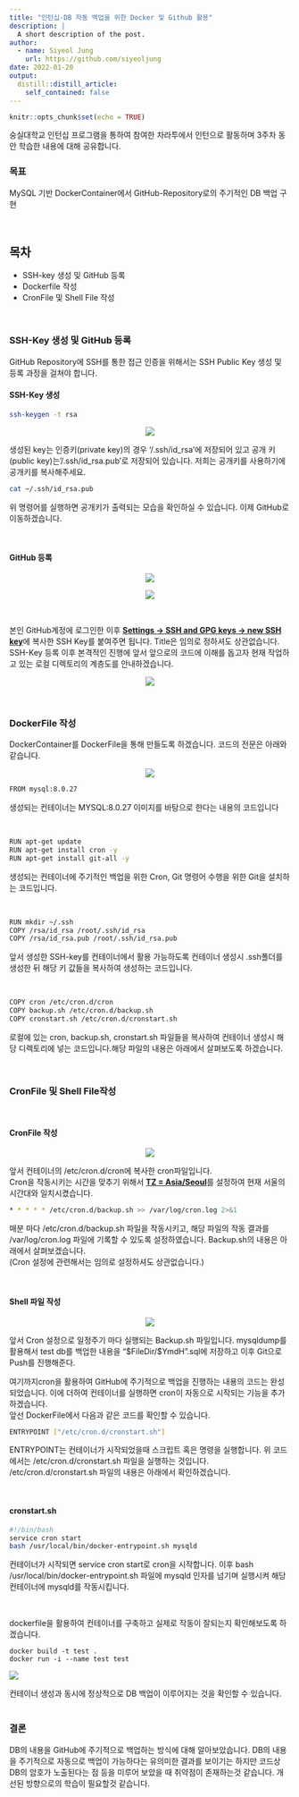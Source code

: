 ```yaml
---
title: "인턴십-DB 자동 백업을 위한 Docker 및 Github 활용"
description: |
  A short description of the post.
author:
  - name: Siyeol Jung
    url: https://github.com/siyeoljung
date: 2022-01-20
output:
  distill::distill_article:
    self_contained: false
---
```


```r
knitr::opts_chunk$set(echo = TRUE)
```
숭실대학교 인턴십 프로그램을 통하여 참여한 차라투에서 인턴으로 활동하며 3주차 동안 학습한 내용에 대해 공유합니다.


### __목표__  
MySQL 기반 DockerContainer에서 GitHub-Repository로의 주기적인 DB 백업 구현  

<br> 

## __목차__
  + SSH-key 생성 및 GitHub 등록
  + Dockerfile 작성 
  + CronFile 및 Shell File 작성
  
<br> 

### __SSH-Key 생성 및 GitHub 등록__
GitHub Repository에 SSH를 통한 접근 인증을 위해서는 SSH Public Key 생성 및 등록 과정을 걸쳐야 합니다. 


#### __SSH-Key 생성__
```sh
ssh-keygen -t rsa 
```  

<p align="center"><img src="./ssh-keygen.png"></p>

생성된 key는 인증키(private key)의 경우 '/.ssh/id_rsa'에 저장되어 있고 공개 키(public key)는   '/.ssh/id_rsa.pub'로 저장되어 있습니다. 저희는 공개키를 사용하기에 공개키를 복사해주세요.

```sh
cat ~/.ssh/id_rsa.pub
```
위 명령어를 실행하면 공개키가 출력되는 모습을 확인하실 수 있습니다.
이제 GitHub로 이동하겠습니다.

<br>  

#### __GitHub 등록__
<p align="center"><img src="./settings3.png"></p>
<p align="center"><img src="./settings4.png"></p>

<br>
<p>
본인 GitHub계정에 로그인한 이후 <strong><u>Settings → SSH and GPG keys → new SSH key</strong></u>에 복사한 SSH Key를 붙여주면 됩니다. Title은 임의로 정하셔도 상관없습니다. SSH-Key 등록 이후 본격적인 진행에 앞서 앞으로의 코드에 이해를 돕고자 현재 작업하고 있는 로컬 디렉토리의 계층도를 안내하겠습니다.
</p>
<p align="center"><img src="./layer.png"></p>  

<br>  

### __DockerFile 작성__
DockerContainer를 DockerFile을 통해 만들도록 하겠습니다. 코드의 전문은 아래와 같습니다.  

<p align="center"><img src="./dockerfile.png"></p>  

```sh
FROM mysql:8.0.27
```
생성되는 컨테이너는 MYSQL:8.0.27 이미지를 바탕으로 한다는 내용의 코드입니다  

<br>

```sh
RUN apt-get update
RUN apt-get install cron -y
RUN apt-get install git-all -y 
```
생성되는 컨테이너에 주기적인 백업을 위한 Cron, Git 명령어 수행을 위한 Git을 설치하는 코드입니다.

<br>


```sh
RUN mkdir ~/.ssh 
COPY /rsa/id_rsa /root/.ssh/id_rsa
COPY /rsa/id_rsa.pub /root/.ssh/id_rsa.pub
```
앞서 생성한 SSH-key를 컨테이너에서 활용 가능하도록 컨테이너 생성시 .ssh폴더를 생성한 뒤 해당 키 값들을 복사하여 생성하는 코드입니다.

<br>

```sh
COPY cron /etc/cron.d/cron
COPY backup.sh /etc/cron.d/backup.sh 
COPY cronstart.sh /etc/cron.d/cronstart.sh 
```
로컬에 있는 cron, backup.sh, cronstart.sh 파일들을 복사하여 컨테이너 생성시 해당 디렉토리에 넣는 코드입니다.해당 파일의 내용은 아래에서 살펴보도록 하겠습니다.

<br>  

### __CronFile 및 Shell File작성__  

<br>  

#### __CronFile 작성__
<p align="center"><img src="./cronfile.png"></p>  

앞서 컨테이너의 /etc/cron.d/cron에 복사한 cron파일입니다.  
Cron을 작동시키는 시간을 맞추기 위해서 <strong><u>TZ = Asia/Seoul</u></strong>를 설정하여 현재 서울의 시간대와 일치시켰습니다.

```sh
* * * * * /etc/cron.d/backup.sh >> /var/log/cron.log 2>&1
```
매분 마다 /etc/cron.d/backup.sh 파일을 작동시키고, 해당 파일의 작동 결과를 /var/log/cron.log 파일에 기록할 수 있도록 설정하였습니다. Backup.sh의 내용은 아래에서 살펴보겠습니다.  
(Cron 설정에 관련해서는 임의로 설정하셔도 상관없습니다.)

<br>  

#### __Shell 파일 작성__
<p align="center"><img src="./shell.png"></p>
앞서 Cron 설정으로 일정주기 마다 실행되는 Backup.sh 파일입니다. mysqldump를 활용해서 test db를 백업한 내용을 "\$FileDir/\$YmdH".sql에 저장하고 이후 Git으로 Push를 진행해준다.  

여기까지cron을 활용하여 GitHub에 주기적으로 백업을 진행하는 내용의 코드는 완성되었습니다. 이에 더하여 컨테이너를 실행하면 cron이 자동으로 시작되는 기능을 추가하겠습니다.  
앞선 DockerFile에서 다음과 같은 코드를 확인할 수 있습니다.
```sh
ENTRYPOINT ["/etc/cron.d/cronstart.sh"]
```
ENTRYPOINT는 컨테이너가 시작되었을때 스크립트 혹은 명령을 실행합니다. 위 코드에서는 /etc/cron.d/cronstart.sh 파일을 실행하는 것입니다. /etc/cron.d/cronstart.sh 파일의 내용은 아래에서 확인하겠습니다.  

<br>  


#### __cronstart.sh__
```sh
#!/bin/bash
service cron start 
bash /usr/local/bin/docker-entrypoint.sh mysqld
```
컨테이너가 시작되면 service cron start로 cron을 시작합니다. 이후 bash /usr/local/bin/docker-entrypoint.sh 파일에 mysqld 인자를 넘기며 실행시켜 해당 컨테이너에 mysqld를 작동시킵니다.

<br>

dockerfile을 활용하여 컨테이너를 구축하고 실제로 작동이 잘되는지 확인해보도록 하겠습니다. 

```docker
docker build -t test .
docker run -i --name test test 
```
<p align="left"><img src="./pushclear.png"></p>

컨테이너 생성과 동시에 정상적으로 DB 백업이 이루어지는 것을 확인할 수 있습니다.  
<br>  



### __결론__ 
DB의 내용을 GitHub에 주기적으로 백업하는 방식에 대해 알아보았습니다. DB의 내용을 주기적으로 자동으로 백업이 가능하다는 유의미한 결과를 보이기는 하지만 코드상 DB의 암호가 노출된다는 점 등을 미루어 보았을 때 취약점이 존재하는것 같습니다. 개선된 방향으로의 학습이 필요할것 같습니다. 




